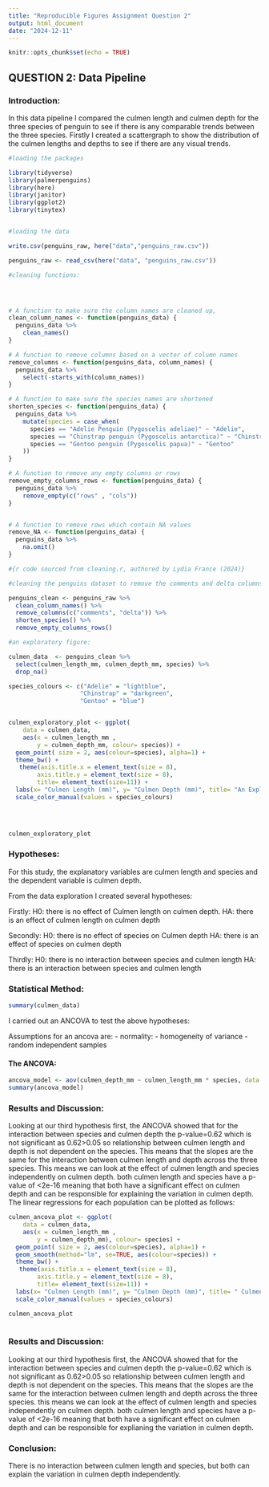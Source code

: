 ```yaml
---
title: "Reproducible Figures Assignment Question 2"
output: html_document
date: "2024-12-11"
---
```


```r
knitr::opts_chunk$set(echo = TRUE)
```

## QUESTION 2: Data Pipeline

### Introduction:

In this data pipeline I compared the culmen length and culmen depth for the three species of penguin to see if there is any comparable trends between the three species. Firstly I created a scattergraph to show the distribution of the culmen lengths and depths to see if there are any visual trends.



```r

#loading the packages 

library(tidyverse)
library(palmerpenguins)
library(here)
library(janitor)
library(ggplot2)
library(tinytex)



```

```r

#loading the data

write.csv(penguins_raw, here("data","penguins_raw.csv"))

penguins_raw <- read_csv(here("data", "penguins_raw.csv"))
```



```r
#cleaning functions:




# A function to make sure the column names are cleaned up, 
clean_column_names <- function(penguins_data) {
  penguins_data %>%
    clean_names()
}

# A function to remove columns based on a vector of column names
remove_columns <- function(penguins_data, column_names) {
  penguins_data %>%
    select(-starts_with(column_names))
}

# A function to make sure the species names are shortened
shorten_species <- function(penguins_data) {
  penguins_data %>%
    mutate(species = case_when(
      species == "Adelie Penguin (Pygoscelis adeliae)" ~ "Adelie",
      species == "Chinstrap penguin (Pygoscelis antarctica)" ~ "Chinstrap",
      species == "Gentoo penguin (Pygoscelis papua)" ~ "Gentoo"
    ))
}

# A function to remove any empty columns or rows
remove_empty_columns_rows <- function(penguins_data) {
  penguins_data %>%
    remove_empty(c("rows" , "cols"))
}


# A function to remove rows which contain NA values
remove_NA <- function(penguins_data) {
  penguins_data %>%
    na.omit()
}

#{r code sourced from cleaning.r, authored by Lydia France (2024)}

```

```r

#cleaning the penguins dataset to remove the comments and delta columns 

penguins_clean <- penguins_raw %>%
  clean_column_names() %>%
  remove_columns(c("comments", "delta")) %>%
  shorten_species() %>%
  remove_empty_columns_rows()

#an exploratory figure:

culmen_data  <- penguins_clean %>%
  select(culmen_length_mm, culmen_depth_mm, species) %>%
  drop_na()

species_colours <- c("Adelie" = "lightblue", 
                    "Chinstrap" = "darkgreen", 
                    "Gentoo" = "blue")


culmen_exploratory_plot <- ggplot(
    data = culmen_data, 
    aes(x = culmen_length_mm , 
        y = culmen_depth_mm, colour= species)) +
  geom_point( size = 2, aes(colour=species), alpha=1) +
  theme_bw() +
   theme(axis.title.x = element_text(size = 8),  
        axis.title.y = element_text(size = 8),
        title= element_text(size=11)) +
  labs(x= "Culmen Length (mm)", y= "Culmen Depth (mm)", title= "An Exploratory plot of Culmen Length vs Culmen Depth for 3 species of Penguins", colour = "Species") +
  scale_color_manual(values = species_colours) 
  

  

culmen_exploratory_plot

```



### Hypotheses:

For this study, the explanatory variables are culmen length and species and the dependent variable is culmen depth.

From the data exploration I created several hypotheses:

Firstly:
H0: there is no effect of Culmen length on culmen depth.
HA: there is an effect of culmen length on culmen depth

Secondly: 
H0: there is no effect of species on Culmen depth
HA: there is an effect of species on culmen depth

Thirdly:
H0: there is no interaction between species and culmen length
HA: there is an interaction between species and culmen length

### Statistical Method:


```r
summary(culmen_data)
```

I carried out an ANCOVA to test the above hypotheses:

Assumptions for an ancova are:
- normality:
- homogeneity of variance
- random independent samples


#### The ANCOVA:

```r
ancova_model <- aov(culmen_depth_mm ~ culmen_length_mm * species, data = culmen_data)
summary(ancova_model)

```

### Results and Discussion:

Looking at our third hypothesis first, the ANCOVA showed that for the interaction between species and culmen depth the p-value=0.62 which is not significant as 0.62>0.05 so relationship between culmen length and depth is not dependent on the species. This means that the slopes are the same for the interaction between culmen length and depth across the three species. This means we can look at the effect of culmen length and species independently on culmen depth. both culmen length and species have a p-value of <2e-16 meaning that both have a significant effect on culmen depth and can be responsible for explaining the variation in culmen depth. The linear regressions for each population can be plotted as follows:


```r
culmen_ancova_plot <- ggplot(
    data = culmen_data, 
    aes(x = culmen_length_mm , 
        y = culmen_depth_mm), colour= species) +
  geom_point( size = 2, aes(colour=species), alpha=1) +
  geom_smooth(method="lm", se=TRUE, aes(colour=species)) +
  theme_bw() +
   theme(axis.title.x = element_text(size = 8),  
        axis.title.y = element_text(size = 8),
        title= element_text(size=11)) +
  labs(x= "Culmen Length (mm)", y= "Culmen Depth (mm)", title= " Culmen Length vs Culmen Depth for 3 species of Penguins with linear regressions", colour = "Species") + 
  scale_color_manual(values = species_colours) 

culmen_ancova_plot
  
```


### Results and Discussion:

Looking at our third hypothesis first, the ANCOVA showed that for the interaction between species and culmen depth the p-value=0.62 which is not significant as 0.62>0.05 so relationship between culmen length and depth is not dependent on the species. This means that the slopes are the same for the interaction between culmen length and depth across the three species. this means we can look at the effect of culmen length and species independently on culmen depth. both culmen length and species have a p-value of <2e-16 meaning that both have a significant effect on culmen depth and can be responsible for explianing the variation in culmen depth.


### Conclusion:

There is no interaction between culmen length and species, but both can explain the variation in culmen depth independently.




 
 

